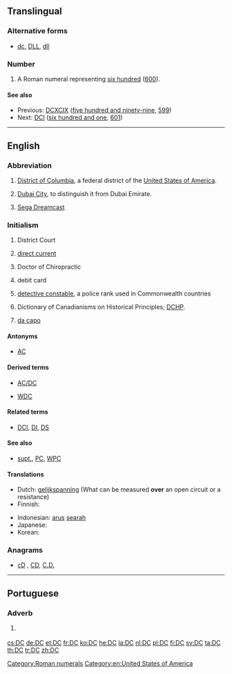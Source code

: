 {{also|dc|Dc|dC|D.C.|d.C.}}
==Translingual==

===Alternative forms===
* {{sense|roman numeral}} [[dc]], [[DLL]], [[dll]]

===Number===
{{mul-number}}

# A Roman numeral representing [[six hundred]] ([[600]]).

====See also====
* Previous: [[DCXCIX]] ([[five hundred and ninety-nine]], [[599]])
* Next: [[DCI]] ([[six hundred and one]], [[601]])

[[Category:Roman numerals]]

----

==English==

===Abbreviation===
{{rfc-header|Abbreviation}}
{{head|en|abbreviation}}

# {{context|geography|lang=en}} [[District of Columbia]], a federal district of the [[United States of America]].
# {{context|geography|lang=en}} [[Dubai City]], to distinguish it from Dubai Emirate.
# [[w:Sega Dreamcast|Sega Dreamcast]]

===Initialism===
{{rfc-header|Initialism}}
{{head|en|initialism}}

# {{context|legal|lang=en}} District Court
# {{context|electrical|lang=en}} [[direct current]]
# {{context|degree|lang=en}} Doctor of Chiropractic
# {{context|banking|lang=en}} debit card
# {{context|law enforcement|lang=en}} [[detective constable]], a police rank used in Commonwealth countries
# Dictionary of Canadianisms on Historical Principles; [[DCHP]].
# {{context|music|lang=en}} [[da capo]]

====Antonyms====
* {{sense|electrcial}} [[AC]]

====Derived terms====
* [[AC/DC]]
* {{sense|law enforcement}} [[WDC]]

====Related terms====
* {{sense|law enforcement}} [[DCI]], [[DI]], [[DS]]

====See also====
* {{sense|law enforcement}} [[supt.]], [[PC]], [[WPC]]

====Translations====
{{trans-top|direct current}}
* Dutch: [[gelijkspanning]] (What can be measured '''over''' an open circuit or a resistance)
* Finnish: {{t+|fi|tasavirta}}
{{trans-mid}}
* Indonesian: [[arus]] [[arah|searah]]
* Japanese: {{t|ja|直流|tr=ちょくりゅう, chokuryū}}
* Korean: {{t|ko|직류|tr=[[直流]], jikryu}}
{{trans-bottom}}

===Anagrams===
* [[cD#English|cD]] , [[CD#English|CD]], [[C.D.#English|C.D.]]

[[Category:en:United States of America]]

----

==Portuguese==

===Adverb===
{{pt-adv|-}}

# {{l/en|AD}} {{gloss|after the birth of Christ}}

[[cs:DC]]
[[de:DC]]
[[et:DC]]
[[fr:DC]]
[[ko:DC]]
[[he:DC]]
[[la:DC]]
[[nl:DC]]
[[pl:DC]]
[[fi:DC]]
[[sv:DC]]
[[ta:DC]]
[[th:DC]]
[[tr:DC]]
[[zh:DC]]